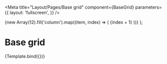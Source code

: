 

<Meta
  title="Layout/Pages/Base grid"
  component={BaseGrid}
  parameters={{
    layout: 'fullscreen',
  }}
/>

  <FullHeight>
    <Box bg="green.100" height="full">
      <BaseGrid
        gridTemplateRows={{
          xxs: 'repeat(12, 1fr)',
          md: '1fr',
        }}
        height="full"
        bg="red.200"
      >
        {new Array(12).fill('column').map((item, index) => (
          <GridItem key={index}>
            <Box bg="blue.200" h="100%">
              {index + 1}
            </Box>
          </GridItem>
        ))}
      </BaseGrid>
    </Box>
  </FullHeight>
);

# Base grid

<Canvas>
  <Story name="Base grid for XL layouts">{Template.bind({})}</Story>
</Canvas>
